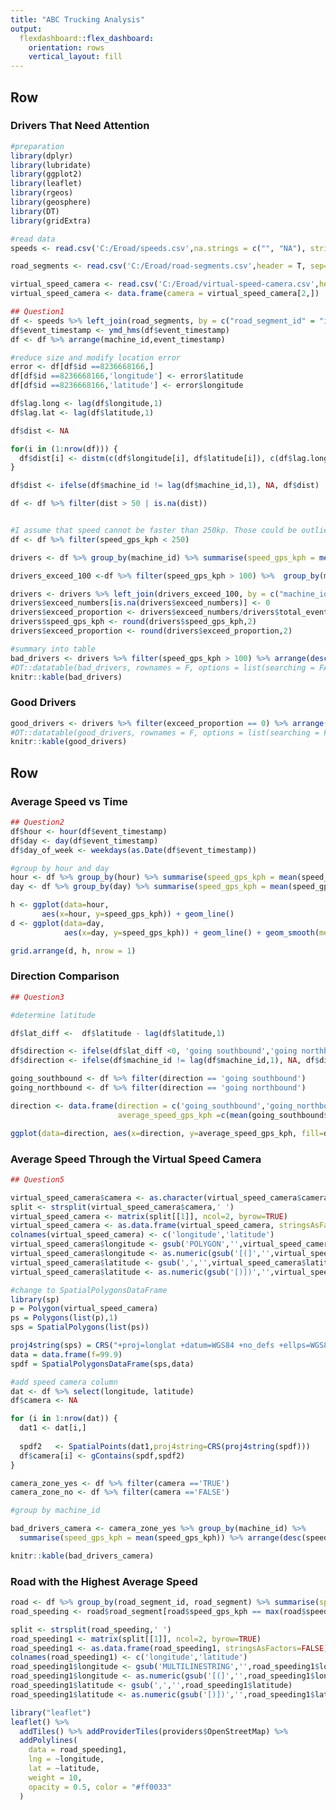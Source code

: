 ---
title: "ABC Trucking Analysis"
output: 
  flexdashboard::flex_dashboard:
    orientation: rows
    vertical_layout: fill
---
    
Row
-------------------------------------
    
### Drivers That Need Attention
    
```{r}
#preparation
library(dplyr)
library(lubridate)
library(ggplot2)
library(leaflet)
library(rgeos)
library(geosphere)
library(DT)
library(gridExtra)

#read data
speeds <- read.csv('C:/Eroad/speeds.csv',na.strings = c("", "NA"), stringsAsFactors = F)

road_segments <- read.csv('C:/Eroad/road-segments.csv',header = T, sep=";", stringsAsFactors = F)

virtual_speed_camera <- read.csv('C:/Eroad/virtual-speed-camera.csv',header = F, sep=";", stringsAsFactors = F)
virtual_speed_camera <- data.frame(camera = virtual_speed_camera[2,])

## Question1
df <- speeds %>% left_join(road_segments, by = c("road_segment_id" = "id")) 
df$event_timestamp <- ymd_hms(df$event_timestamp)
df <- df %>% arrange(machine_id,event_timestamp)

#reduce size and modify location error
error <- df[df$id ==8236668166,]
df[df$id ==8236668166,'longitude'] <- error$latitude
df[df$id ==8236668166,'latitude'] <- error$longitude

df$lag.long <- lag(df$longitude,1)
df$lag.lat <- lag(df$latitude,1)

df$dist <- NA

for(i in (1:nrow(df))) {
  df$dist[i] <- distm(c(df$longitude[i], df$latitude[i]), c(df$lag.long[i], df$lag.lat[i]), fun = distHaversine)
}

df$dist <- ifelse(df$machine_id != lag(df$machine_id,1), NA, df$dist)

df <- df %>% filter(dist > 50 | is.na(dist))


#I assume that speed cannot be faster than 250kp. Those could be outliers(machine error) so I will remove those observations.
df <- df %>% filter(speed_gps_kph < 250)

drivers <- df %>% group_by(machine_id) %>% summarise(speed_gps_kph = mean(speed_gps_kph), total_events= n()) 

drivers_exceed_100 <-df %>% filter(speed_gps_kph > 100) %>%  group_by(machine_id) %>% summarise(exceed_numbers= n()) 

drivers <- drivers %>% left_join(drivers_exceed_100, by = c("machine_id"))
drivers$exceed_numbers[is.na(drivers$exceed_numbers)] <- 0
drivers$exceed_proportion <- drivers$exceed_numbers/drivers$total_events 
drivers$speed_gps_kph <- round(drivers$speed_gps_kph,2)
drivers$exceed_proportion <- round(drivers$exceed_proportion,2)

#summary into table
bad_drivers <- drivers %>% filter(speed_gps_kph > 100) %>% arrange(desc(speed_gps_kph),desc(exceed_proportion) )
#DT::datatable(bad_drivers, rownames = F, options = list(searching = FALSE,pageLength = 5)) 
knitr::kable(bad_drivers)

```
   
### Good Drivers
    
```{r}
good_drivers <- drivers %>% filter(exceed_proportion == 0) %>% arrange(desc(speed_gps_kph),desc(total_events) )
#DT::datatable(good_drivers, rownames = F, options = list(searching = FALSE,pageLength = 5)) 
knitr::kable(good_drivers)

```

Row
-------------------------------------
    
### Average Speed vs Time
    
```{r}
## Question2
df$hour <- hour(df$event_timestamp)
df$day <- day(df$event_timestamp)
df$day_of_week <- weekdays(as.Date(df$event_timestamp))

#group by hour and day
hour <- df %>% group_by(hour) %>% summarise(speed_gps_kph = mean(speed_gps_kph))
day <- df %>% group_by(day) %>% summarise(speed_gps_kph = mean(speed_gps_kph))

h <- ggplot(data=hour,
       aes(x=hour, y=speed_gps_kph)) + geom_line()
d <- ggplot(data=day,
            aes(x=day, y=speed_gps_kph)) + geom_line() + geom_smooth(method = 'lm')

grid.arrange(d, h, nrow = 1)
```
    
### Direction Comparison
    
```{r}
## Question3

#determine latitude

df$lat_diff <-  df$latitude - lag(df$latitude,1)

df$direction <- ifelse(df$lat_diff <0, 'going southbound','going northbound')
df$direction <- ifelse(df$machine_id != lag(df$machine_id,1), NA, df$direction)

going_southbound <- df %>% filter(direction == 'going southbound')
going_northbound <- df %>% filter(direction == 'going northbound')

direction <- data.frame(direction = c('going_southbound','going_northbound') ,
                        average_speed_gps_kph =c(mean(going_southbound$speed_gps_kph), mean(going_northbound$speed_gps_kph)))

ggplot(data=direction, aes(x=direction, y=average_speed_gps_kph, fill=direction)) + geom_bar(stat="identity", position="dodge")

```
    
### Average Speed Through the Virtual Speed Camera
    
```{r} 
    
## Question5

virtual_speed_camera$camera <- as.character(virtual_speed_camera$camera)
split <- strsplit(virtual_speed_camera$camera,' ')
virtual_speed_camera <- matrix(split[[1]], ncol=2, byrow=TRUE)
virtual_speed_camera <- as.data.frame(virtual_speed_camera, stringsAsFactors=FALSE)
colnames(virtual_speed_camera) <- c('longitude','latitude')
virtual_speed_camera$longitude <- gsub('POLYGON','',virtual_speed_camera$longitude)
virtual_speed_camera$longitude <- as.numeric(gsub('[(]','',virtual_speed_camera$longitude))
virtual_speed_camera$latitude <- gsub(',','',virtual_speed_camera$latitude)
virtual_speed_camera$latitude <- as.numeric(gsub('[)])','',virtual_speed_camera$latitude))

#change to SpatialPolygonsDataFrame
library(sp)
p = Polygon(virtual_speed_camera)
ps = Polygons(list(p),1)
sps = SpatialPolygons(list(ps))

proj4string(sps) = CRS("+proj=longlat +datum=WGS84 +no_defs +ellps=WGS84 +towgs84=0,0,0")
data = data.frame(f=99.9)
spdf = SpatialPolygonsDataFrame(sps,data)

#add speed camera column
dat <- df %>% select(longitude, latitude)
df$camera <- NA

for (i in 1:nrow(dat)) {
  dat1 <- dat[i,]
  
  spdf2   <- SpatialPoints(dat1,proj4string=CRS(proj4string(spdf)))
  df$camera[i] <- gContains(spdf,spdf2)
}

camera_zone_yes <- df %>% filter(camera =='TRUE')
camera_zone_no <- df %>% filter(camera =='FALSE')

#group by machine_id

bad_drivers_camera <- camera_zone_yes %>% group_by(machine_id) %>% 
  summarise(speed_gps_kph = mean(speed_gps_kph)) %>% arrange(desc(speed_gps_kph)) %>% filter(speed_gps_kph > 100)

knitr::kable(bad_drivers_camera)

```



### Road with the Highest Average Speed
    
```{r}
road <- df %>% group_by(road_segment_id, road_segment) %>% summarise(speed_gps_kph = mean(speed_gps_kph))
road_speeding <- road$road_segment[road$speed_gps_kph == max(road$speed_gps_kph)]

split <- strsplit(road_speeding,' ')
road_speeding1 <- matrix(split[[1]], ncol=2, byrow=TRUE)
road_speeding1 <- as.data.frame(road_speeding1, stringsAsFactors=FALSE)
colnames(road_speeding1) <- c('longitude','latitude')
road_speeding1$longitude <- gsub('MULTILINESTRING','',road_speeding1$longitude)
road_speeding1$longitude <- as.numeric(gsub('[(]','',road_speeding1$longitude))
road_speeding1$latitude <- gsub(',','',road_speeding1$latitude)
road_speeding1$latitude <- as.numeric(gsub('[)])','',road_speeding1$latitude))

library("leaflet")
leaflet() %>%
  addTiles() %>% addProviderTiles(providers$OpenStreetMap) %>%
  addPolylines(
    data = road_speeding1,
    lng = ~longitude, 
    lat = ~latitude,
    weight = 10,
    opacity = 0.5, color = "#ff0033"
  ) 
```
    

